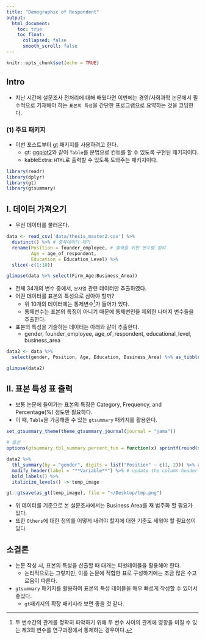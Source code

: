 ```yaml
---
title: "Demographic of Respondent"
output:
  html_document:
    toc: true
    toc_float:
      collapsed: false
      smooth_scroll: false
---
```


```r
knitr::opts_chunk$set(echo = TRUE)
```

## Intro
- 지난 시간에 설문조사 전처리에 대해 배웠다면 이번에는 경영/사회과학 논문에서 필수적으로 기재해야 하는 `표본의 특성`을 간단한 프로그램으로 요약하는 것을 코딩한다. 

### (1) 주요 패키지
- 이번 포스트부터 [gt](https://gt.rstudio.com/) 패키지를 사용하려고 한다. 
  + gt: [ggplot2](https://ggplot2.tidyverse.org/)와 같이 `Table`를 문법으로 컨트롤 할 수 있도록 구현된 패키지이다. 
  + kableExtra: `HTML`로 출력할 수 있도록 도와주는 패키지이다. 

```r
library(readr)
library(dplyr)
library(gt)
library(gtsummary)
```

## I. 데이터 가져오기 
- 우선 데이터를 불러온다. 
```r
data <- read_csv('data/thesis_master2.csv') %>% 
  distinct() %>% # 중복데이터 제거
  rename(Position = founder_employee, # 출력을 위한 변수명 정리
         Age = age_of_respondent, 
         Education = Education_Level) %>% 
  slice(-c(1:10))

glimpse(data %>% select(Firm_Age:Business_Area))
```
- 전체 34개의 변수 중에서, `문자열` 관련 데이터만 추출하였다. 
- 어떤 데이터를 표본의 특성으로 삼아야 할까?
  + 위 10개의 데이터에는 통제변수[^1]가 들어가 있다. 
  + 통제변수는 표본의 특징이 아니기 때문에 통제변인을 제외한 나머지 변수들을 추출한다. 
- 표본의 특성을 기술하는 데이터는 아래와 같이 추출한다. 
  + gender, founder_employee, age_of_respondent, educational_level, business_area
  
```r
data2 <- data %>% 
  select(gender, Position, Age, Education, Business_Area) %>% as_tibble()

glimpse(data2)
```

## II. 표본 특성 표 출력
- 보통 논문에 들어가는 표본의 특징은 Category, Frequency, and Percentage(%) 정도만 필요하다. 
- 이 때, `Table`을 가공해줄 수 있는 `gtsummary` 패키지를 활용한다. 

```r
set_gtsummary_theme(theme_gtsummary_journal(journal = "jama"))

# 옵션
options(gtsummary.tbl_summary.percent_fun = function(x) sprintf(round(x * 100, 2), fmt='%#.1f'))

data2 %>% 
  tbl_summary(by = "gender", digits = list("Position" ~ c(1, 2))) %>% add_n() %>% 
  modify_header(label = "**Variable**") %>% # update the column header
  bold_labels() %>% 
  italicize_levels() -> temp_image

gt::gtsave(as_gt(temp_image), file = "~/Desktop/tmp.png")
```

- 위 데이터를 기준으로 본 설문조사에서는 Business Area를 재 범주화 할 필요가 있다. 
- 또한 `Others`에 대한 정의를 어떻게 내려야 할지에 대한 기준도 세워야 할 필요성이 있다. 


## 소결론
- 논문 작성 시, 표본의 특성을 산출할 때 대개는 피벗테이블을 활용해야 한다. 
  + 논리적으로는 그렇지만, 이를 논문에 적합한 표로 구성하기에는 조금 많은 수고로움이 따른다. 
- `gtsummary` 패키지를 활용하여 표본의 특성 테이블을 매우 빠르게 작성할 수 있어서 좋았다. 
  + `gt`패키지의 확장 패키지라 보면 좋을 것 같다. 

[^1]: 두 변수간의 관계를 정확히 파악하기 위해 두 변수 사이의 관계에 영향을 미칠 수 있는 제3의 변수를 연구과정에서 통제하는 경우이다.
